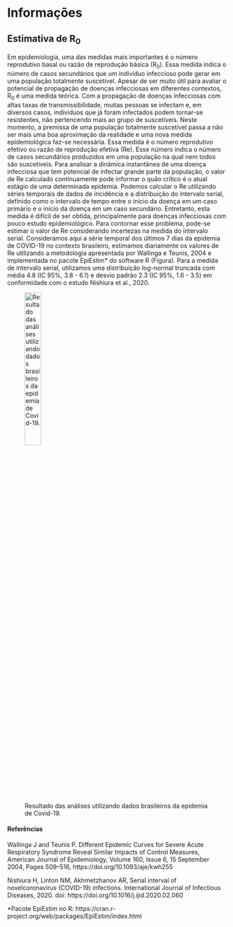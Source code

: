 # Informações


<h2>Estimativa de R<sub>0</sub></h2>


Em epidemiologia, uma das medidas mais importantes é o número reprodutivo basal ou razão de reprodução básica (R<sub>0</sub>). Essa medida indica o número de casos secundários que um indivíduo infeccioso pode gerar em uma população totalmente suscetível. Apesar de ser muito útil para avaliar o potencial de propagação de doenças infecciosas em diferentes contextos, R<sub>0</sub> é uma medida teórica. Com a propagação de doenças infecciosas com altas taxas de transmissibilidade, muitas pessoas se infectam e, em diversos casos, indivíduos que já foram infectados podem tornar-se resistentes, não pertencendo mais ao grupo de suscetíveis. Neste momento, a premissa de uma população totalmente suscetível passa a não ser mais uma boa aproximação da realidade e uma nova medida epidemiológica faz-se necessária. Essa medida é o número reprodutivo efetivo ou razão de reprodução efetiva (Re). Esse número indica o número de casos secundários produzidos em uma população na qual nem todos são suscetíveis. Para analisar a dinâmica instantânea de uma doença infecciosa que tem potencial de infectar grande parte da população, o valor de Re calculado continuamente pode informar o quão crítico é o atual estágio de uma determinada epidemia. Podemos calcular o Re utilizando séries temporais de dados de incidência e a distribuição do intervalo serial, definido como o intervalo de tempo entre o início da doença em um caso primário e o início da doença em um caso secundário. Entretanto, esta medida é difícil de ser obtida, principalmente para doenças infecciosas com pouco estudo epidemiológico. Para contornar esse problema, pode-se estimar o valor de Re considerando incertezas na medida do intervalo serial. Consideramos aqui a série temporal dos últimos 7 dias da epidemia de COVID-19 no contexto brasileiro, estimamos diariamente os valores de Re utilizando a metodologia apresentada por Wallinga e Teunis, 2004 e implementada no pacote EpiEstim* do software R (Figura). Para a medida de intervalo serial, utilizamos uma distribuição log-normal truncada com média 4.8 (IC 95%, 3.8 - 6.1) e desvio padrão 2.3 (IC 95%, 1.6 - 3.5) em conformidade com o estudo Nishiura et al., 2020.

![Resultado das análises utilizando dados brasileiros da epidemia de Covid-19.](fig/R0_prsc.png){ width=30% }
 
<p>

</p>

<h4>Referências</h4>

Wallinga J and Teunis P. Different Epidemic Curves for Severe Acute Respiratory Syndrome Reveal Similar Impacts of Control Measures, American Journal of Epidemiology, Volume 160, Issue 6, 15 September 2004, Pages 509–516, https://doi.org/10.1093/aje/kwh255

Nishiura H, Linton NM, Akhmetzhanov AR, Serial interval of novelcoronavirus (COVID-19) infections. International Journal of Infectious Diseases, 2020. doi: https://doi.org/10.1016/j.ijid.2020.02.060
 
*Pacote EpiEstim no R: https://cran.r-project.org/web/packages/EpiEstim/index.html
